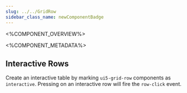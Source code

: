 ```yaml
---
slug: ../../GridRow
sidebar_class_name: newComponentBadge
---
```



<%COMPONENT_OVERVIEW%>

<%COMPONENT_METADATA%>

## Interactive Rows

Create an interactive table by marking `ui5-grid-row` components as `interactive`. Pressing on an interactive row
will fire the `row-click` event.

<Interactive />